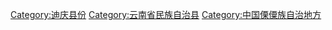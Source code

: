 [[Category:迪庆县份|Category:迪庆县份]]
[[Category:云南省民族自治县|Category:云南省民族自治县]]
[[Category:中国傈僳族自治地方|Category:中国傈僳族自治地方]]

{{catmore|维西傈僳族自治县|云南省维西傈僳族自治县}}